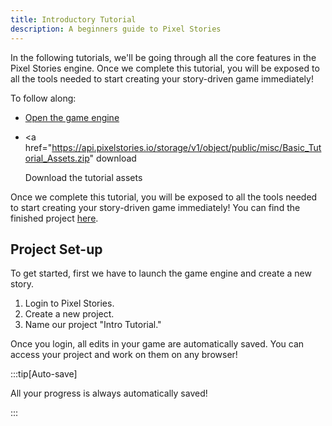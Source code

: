 ```yaml
---
title: Introductory Tutorial
description: A beginners guide to Pixel Stories
---
```



In the following tutorials, we'll be going through all the core features in the Pixel Stories engine. Once we complete this tutorial, you will be exposed to all the tools needed to start creating your story-driven game immediately!

To follow along:

- <a href="https://app.pixelstories.io/editor" target="_blank">
    Open the game engine
  </a>

- <a
    href="https://api.pixelstories.io/storage/v1/object/public/misc/Basic_Tutorial_Assets.zip"
    download
  >
    Download the tutorial assets
  </a>

Once we complete this tutorial, you will be exposed to all the tools needed to start creating your story-driven game immediately! You can find the finished project <a href="https://app.pixelstories.io/embed/zAu92JW5Pb" target="_blank">here</a>.

## Project Set-up

To get started, first we have to launch the game engine and create a new story.

<Steps>

1. Login to Pixel Stories.
2. Create a new project.
3. Name our project "Intro Tutorial."

</Steps>

Once you login, all edits in your game are automatically saved. You can access your project and work on them on any browser!

:::tip[Auto-save]

All your progress is always automatically saved!

:::
